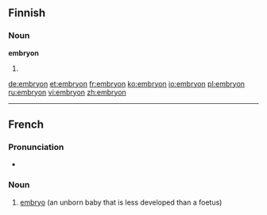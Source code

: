 ==Finnish==

===Noun===
'''embryon'''

# {{fi-form of|type=noun|case=genitive|pl=singular|[[embryo]]}}

[[de:embryon]]
[[et:embryon]]
[[fr:embryon]]
[[ko:embryon]]
[[io:embryon]]
[[pl:embryon]]
[[ru:embryon]]
[[vi:embryon]]
[[zh:embryon]]

----
{{rfc-auto|sort languages}}
==French==
{{wikipedia|lang=fr}}

===Pronunciation===
* {{IPA|/ɑ̃.bʁi.jɔ̃/|lang=fr}}

===Noun===
{{infl|fr|noun|g=m}}

# [[embryo]] (an unborn baby that is less developed than a foetus)

{{tbot entry|French|embryo|2008|April|fr}}